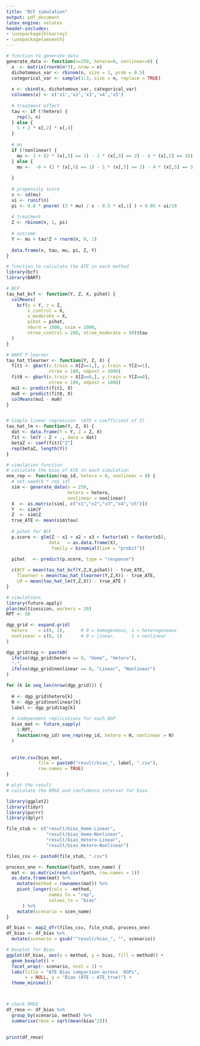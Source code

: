 ```yaml
---
title: "BCF simulation"
output: pdf_document
latex_engine: xelatex
header-includes:
- \usepackage{blkarray}
- \usepackage{amsmath}
---
```








```r
# function to generate data
generate_data <- function(n=250, hetero=0, nonlinear=0) {
  x  <- matrix(rnorm(n*3), nrow = n)   
  dichotomous_var <- rbinom(n, size = 1, prob = 0.5)
  categorical_var <- sample(1:3, size = n, replace = TRUE)
  
  x <- cbind(x, dichotomous_var, categorical_var)
  colnames(x) <- c('x1','x2','x3','x4','x5')
  
  # treatment effect
  tau <- if (!hetero) {
    rep(3, n)
  } else {
    1 + 2 * x[,2] * x[,4]
  }
  
  # mu
  if (!nonlinear) {
    mu <- 1 + (2 * (x[,5] == 1) - 1 * (x[,5] == 2) - 4 * (x[,5] == 3)) + x[,1] * x[,3]
  } else {
    mu <-  -6 + (2 * (x[,5] == 1) - 1 * (x[,5] == 2) - 4 * (x[,5] == 3)) + 6 * abs(x[,3]-1) 
    
  }
  
  # propensity score
  s <- sd(mu)
  ui <- runif(n)                     
  pi <- 0.8 * pnorm( (3 * mu) / s - 0.5 * x[,1] ) + 0.05 + ui/10 
  
  # treatment
  Z <- rbinom(n, 1, pi)
  
  # outcome 
  Y <- mu + tau*Z + rnorm(n, 0, 1)  
  
  data.frame(x, tau, mu, pi, Z, Y)
}
```



```r
# function to calculate the ATE in each method
library(bcf)
library(BART)

# BCF
tau_hat_bcf <- function(Y, Z, X, pihat) {
  colMeans(
    bcf(y = Y, z = Z,
        x_control = X,
        x_moderate = X,
        pihat = pihat,
        nburn = 1000, nsim = 1000,
        ntree_control = 200, ntree_moderate = 50)$tau
  )
}

# BART T-learner
tau_hat_tlearner <- function(Y, Z, X) {
  fit1 <- gbart(x.train = X[Z==1,], y.train = Y[Z==1],
                ntree = 100, ndpost = 1000)
  fit0 <- gbart(x.train = X[Z==0,], y.train = Y[Z==0],
                ntree = 100, ndpost = 1000)
  mu1 <- predict(fit1, X)
  mu0 <- predict(fit0, X)
  colMeans(mu1 - mu0)
}


# Simple linear regression  (ATE = coefficient of Z)
tau_hat_lm <- function(Y, Z, X) {
  dat <- data.frame(Y = Y, Z = Z, X)
  fit <- lm(Y ~ Z + ., data = dat)          
  betaZ <- coef(fit)["Z"]                   
  rep(betaZ, length(Y))                    
}


```

```r
# simulation function
# calculate the bias of ATE in each simulation
one_rep <- function(rep_id, hetero = 0, nonlinear = 0) {
  # set.seed(6 * rep_id)   
  sim <- generate_data(n = 250,
                       hetero = hetero,        
                       nonlinear = nonlinear)
  X  <- as.matrix(sim[, c("x1","x2","x3","x4","x5")])
  Y  <- sim$Y
  Z  <- sim$Z
  true_ATE <- mean(sim$tau)
  
  # pihat for BCF
  p.score <- glm(Z ~ x1 + x2 + x3 + factor(x4) + factor(x5),
                data   = as.data.frame(X),
                 family = binomial(link = "probit"))
  
  pihat   <- predict(p.score, type = "response")

  c(BCF = mean(tau_hat_bcf(Y,Z,X,pihat)) - true_ATE,
    Tlearner = mean(tau_hat_tlearner(Y,Z,X)) - true_ATE,
    LM = mean(tau_hat_lm(Y,Z,X)) - true_ATE )
}
```

```r
# simulations
library(future.apply)
plan(multisession, workers = 20)            
RPT <- 50

dgp_grid <- expand.grid(
  hetero    = c(0, 1),      # 0 = homogeneous, 1 = heterogeneous
  nonlinear = c(0, 1)       # 0 = linear,      1 = nonlinear 
)

dgp_grid$tag <- paste0(
  ifelse(dgp_grid$hetero == 0, "Homo", "Hetero"),
  "-",
  ifelse(dgp_grid$nonlinear == 0, "Linear", "Nonlinear")
)

for (k in seq_len(nrow(dgp_grid))) {
  
  H <- dgp_grid$hetero[k]
  N <- dgp_grid$nonlinear[k]
  label <- dgp_grid$tag[k]        
  
  # independent replications for each DGP
  bias_mat <- future_sapply(
    1:RPT,
    function(rep_id) one_rep(rep_id, hetero = H, nonlinear = N)
  )
  
 
  write.csv(bias_mat,
            file = paste0("result/bias_", label, ".csv"),
            row.names = TRUE)
}
```



```r
# plot the result
# calculate the RMSE and confidence interval for bias.

library(ggplot2)
library(tidyr)
library(purrr)
library(dplyr)

file_stub <- c("result/bias_Homo-Linear",
               "result/bias_Homo-Nonlinear",
               "result/bias_Hetero-Linear",
               "result/bias_Hetero-Nonlinear")

files_csv <- paste0(file_stub, ".csv")   

process_one <- function(fpath, scen_name) {
  mat <- as.matrix(read.csv(fpath, row.names = 1))
  as.data.frame(mat) %>%
    mutate(method = rownames(mat)) %>%
    pivot_longer(cols = -method,
                names_to = "rep",
                values_to = "bias"
      ) %>%
    mutate(scenario = scen_name)
}

df_bias <- map2_dfr(files_csv, file_stub, process_one)
df_bias <- df_bias %>%
  mutate(scenario = gsub("^result/bias_", "", scenario))

# boxplot for Bias
ggplot(df_bias, aes(x = method, y = bias, fill = method)) +
  geom_boxplot() +
  facet_wrap(~ scenario, ncol = 1) +
  labs(title = "ATE Bias comparison across  DGPs",
       x = NULL, y = "Bias (ÂTE − ATE_true)") +
  theme_minimal()



# check RMSE
df_rmse <- df_bias %>%
  group_by(scenario, method) %>%
  summarise(rmse = sqrt(mean(bias^2))) 
  

print(df_rmse)
```
